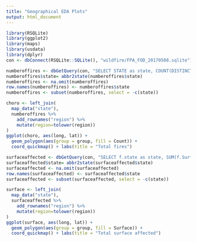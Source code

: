 ```yaml
---
title: "Geographical EDA Plots"
output: html_document
---
```



```r
library(RSQLite)
library(ggplot2)
library(maps)
library(usdata)
library(dplyr)
con <- dbConnect(RSQLite::SQLite(), "wildfire/FPA_FOD_20170508.sqlite")

```


```r
numberoffires <- dbGetQuery(con, "SELECT STATE as state, COUNT(DISTINCT FIRE_NAME) AS Count FROM Fires GROUP BY STATE ")
numberoffires$state= abbr2state(numberoffires$state)
numberoffires <- na.omit(numberoffires)
row.names(numberoffires) <- numberoffires$state
numberoffires <- subset(numberoffires, select = -c(state))
```

```r
choro <- left_join(
  map_data("state"), 
  numberoffires %>% 
    add_rownames("region") %>% 
    mutate(region=tolower(region))
)
ggplot(choro, aes(long, lat)) +
  geom_polygon(aes(group = group, fill = Count)) + 
  coord_quickmap() + labs(title = "Total fires")
```

```r
surfaceaffected <- dbGetQuery(con, "SELECT f.state as state, SUM(f.Surface) AS Surface FROM (SELECT DISTINCT FIRE_NAME as name, SUM(FIRE_SIZE) as Surface, STATE as state FROM Fires GROUP BY FIRE_NAME) as f GROUP BY f.state")
surfaceaffected$state= abbr2state(surfaceaffected$state)
surfaceaffected <- na.omit(surfaceaffected)
row.names(surfaceaffected) <- surfaceaffected$state
surfaceaffected <- subset(surfaceaffected, select = -c(state))
```

```r
surface <- left_join(
  map_data("state"), 
  surfaceaffected %>% 
    add_rownames("region") %>% 
    mutate(region=tolower(region))
)
ggplot(surface, aes(long, lat)) +
  geom_polygon(aes(group = group, fill = Surface)) + 
  coord_quickmap() + labs(title = "Total surface affected")
```